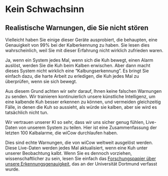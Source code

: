 
# Kein Schwachsinn

## Realistische Warnungen, die Sie nicht stören

Vielleicht haben Sie einige dieser Geräte ausprobiert, die behaupten, 
eine Genauigkeit von 99% bei der Kalberkennung zu haben. Sie lesen dies 
wahrscheinlich, weil Sie mit dieser Erfahrung nicht wirklich zufrieden waren.

Ja, wenn ein System jedes Mal, wenn sich die Kuh bewegt, einen Alarm auslöst, 
werden Sie die Kuh beim Kalben erwischen. Aber dann macht dieses System 
nicht wirklich eine “Kalbungserkennung”. Es bringt Sie einfach dazu, die 
harte Arbeit zu erledigen, die Kuh jedes Mal zu überprüfen, wenn sie sich bewegt.

Aus diesem Grund achten wir sehr darauf, Ihnen keine falschen Warnungen 
zu senden. Wir trainieren kontinuierlich unsere künstliche Intelligenz, 
um eine kalbende Kuh besser erkennen zu können, und vermeiden gleichzeitig Fälle, 
in denen die Kuh so aussieht, als würde sie kalben, aber sie wird es tatsächlich 
nicht tun.

Wir vertrauen unserer KI so sehr, dass wir uns sicher genug fühlen, 
Live-Daten von unserem System zu teilen. Hier ist eine Zusammenfassung 
der letzten 100 Kalbalarme, die wiCow durchlaufen haben.

<AlertsSummary/>

Dies sind echte Warnungen, die von wiCow weltweit ausgelöst werden. 
Diese Live-Daten werden jedes Mal aktualisiert, wenn eine Kuh unter unserer 
Beobachtung kalbt. Wenn Sie es dennoch vorziehen, wissenschaftlicher zu sein, 
lesen Sie einfach das [Forschungspapier über unsere Erkennungsgenauigkeit](/#), 
das an der Universität Dortmund verfasst wurde.


